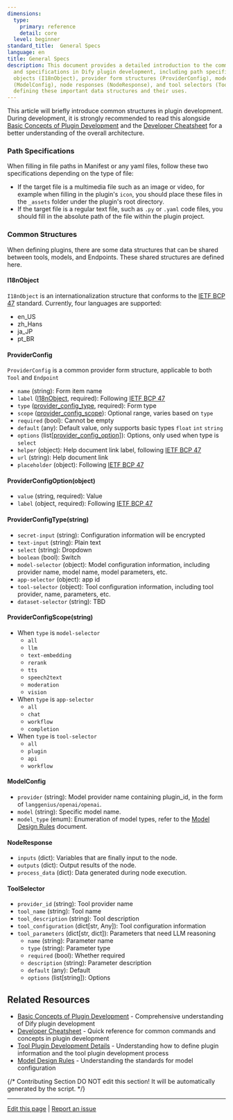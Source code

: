 ```yaml
---
dimensions:
  type:
    primary: reference
    detail: core
  level: beginner
standard_title:  General Specs
language: en
title: General Specs
description: This document provides a detailed introduction to the common structures
  and specifications in Dify plugin development, including path specifications, internationalization
  objects (I18nObject), provider form structures (ProviderConfig), model configurations
  (ModelConfig), node responses (NodeResponse), and tool selectors (ToolSelector),
  defining these important data structures and their uses.
---
```


This article will briefly introduce common structures in plugin development. During development, it is strongly recommended to read this alongside [Basic Concepts of Plugin Development](/plugin-dev-en/0111-getting-started-dify-plugin) and the [Developer Cheatsheet](/plugin-dev-en/0131-cheatsheet) for a better understanding of the overall architecture.

### Path Specifications

When filling in file paths in Manifest or any yaml files, follow these two specifications depending on the type of file:

* If the target file is a multimedia file such as an image or video, for example when filling in the plugin's `icon`, you should place these files in the `_assets` folder under the plugin's root directory.
* If the target file is a regular text file, such as `.py` or `.yaml` code files, you should fill in the absolute path of the file within the plugin project.

### Common Structures

When defining plugins, there are some data structures that can be shared between tools, models, and Endpoints. These shared structures are defined here.

#### I18nObject

`I18nObject` is an internationalization structure that conforms to the [IETF BCP 47](https://tools.ietf.org/html/bcp47) standard. Currently, four languages are supported:

* en_US
* zh_Hans
* ja_JP
* pt_BR

#### ProviderConfig

`ProviderConfig` is a common provider form structure, applicable to both `Tool` and `Endpoint`

* `name` (string): Form item name
* `label` ([I18nObject](#i18nobject), required): Following [IETF BCP 47](https://tools.ietf.org/html/bcp47)
* `type` ([provider_config_type](#providerconfigtype-string), required): Form type
* `scope` ([provider_config_scope](#providerconfigscope-string)): Optional range, varies based on `type`
* `required` (bool): Cannot be empty
* `default` (any): Default value, only supports basic types `float` `int` `string`
* `options` (list\[[provider_config_option](#providerconfigoption-object)]): Options, only used when type is `select`
* `helper` (object): Help document link label, following [IETF BCP 47](https://tools.ietf.org/html/bcp47)
* `url` (string): Help document link
* `placeholder` (object): Following [IETF BCP 47](https://tools.ietf.org/html/bcp47)

#### ProviderConfigOption(object)

* `value` (string, required): Value
* `label` (object, required): Following [IETF BCP 47](https://tools.ietf.org/html/bcp47)

#### ProviderConfigType(string)

* `secret-input` (string): Configuration information will be encrypted
* `text-input` (string): Plain text
* `select` (string): Dropdown
* `boolean` (bool): Switch
* `model-selector` (object): Model configuration information, including provider name, model name, model parameters, etc.
* `app-selector` (object): app id
* `tool-selector` (object): Tool configuration information, including tool provider, name, parameters, etc.
* `dataset-selector` (string): TBD

#### ProviderConfigScope(string)

* When `type` is `model-selector`
  * `all`
  * `llm`
  * `text-embedding`
  * `rerank`
  * `tts`
  * `speech2text`
  * `moderation`
  * `vision`
* When `type` is `app-selector`
  * `all`
  * `chat`
  * `workflow`
  * `completion`
* When `type` is `tool-selector`
  * `all`
  * `plugin`
  * `api`
  * `workflow`

#### ModelConfig

* `provider` (string): Model provider name containing plugin_id, in the form of `langgenius/openai/openai`.
* `model` (string): Specific model name.
* `model_type` (enum): Enumeration of model types, refer to the [Model Design Rules](/plugin-dev-en/0411-model-designing-rules#modeltype) document.

#### NodeResponse

* `inputs` (dict): Variables that are finally input to the node.
* `outputs` (dict): Output results of the node.
* `process_data` (dict): Data generated during node execution.

#### ToolSelector

* `provider_id` (string): Tool provider name
* `tool_name` (string): Tool name
* `tool_description` (string): Tool description
* `tool_configuration` (dict\[str, Any]): Tool configuration information
* `tool_parameters` (dict\[str, dict]): Parameters that need LLM reasoning
  * `name` (string): Parameter name
  * `type` (string): Parameter type
  * `required` (bool): Whether required
  * `description` (string): Parameter description
  * `default` (any): Default
  * `options` (list\[string]): Options

## Related Resources

- [Basic Concepts of Plugin Development](/plugin-dev-en/0111-getting-started-dify-plugin) - Comprehensive understanding of Dify plugin development
- [Developer Cheatsheet](/plugin-dev-en/0131-cheatsheet) - Quick reference for common commands and concepts in plugin development
- [Tool Plugin Development Details](/plugin-dev-en/0222-tool-plugin) - Understanding how to define plugin information and the tool plugin development process
- [Model Design Rules](/plugin-dev-en/0411-model-designing-rules) - Understanding the standards for model configuration

{/*
Contributing Section
DO NOT edit this section!
It will be automatically generated by the script.
*/}

---

[Edit this page](https://github.com/langgenius/dify-docs/edit/main/plugin-dev-en/0411-general-specifications.mdx) | [Report an issue](https://github.com/langgenius/dify-docs/issues/new?template=docs.yml)

